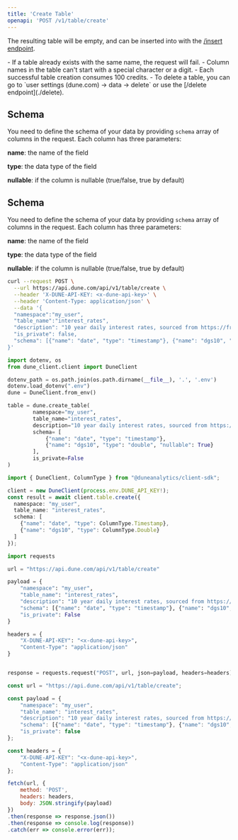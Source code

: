 ```yaml
---
title: 'Create Table'
openapi: 'POST /v1/table/create'
---
```


The resulting table will be empty, and can be inserted into with the [/insert endpoint](./insert).

<Note>
- If a table already exists with the same name, the request will fail.
- Column names in the table can't start with a special character or a digit.
- Each successful table creation consumes 100 credits.
- To delete a table, you can go to `user settings (dune.com) -> data -> delete` or use the [/delete endpoint](./delete).
</Note>

## Schema
You need to define the schema of your data by providing `schema` array of columns in the request. Each column has three parameters: 

**name**: the name of the field

**type**: the data type of the field

**nullable**: if the column is nullable (true/false, true by default)

## Schema
You need to define the schema of your data by providing `schema` array of columns in the request. Each column has three parameters: 

**name**: the name of the field

**type**: the data type of the field

**nullable**: if the column is nullable (true/false, true by default)

<RequestExample>

```bash curl
curl --request POST \
  --url https://api.dune.com/api/v1/table/create \
  --header 'X-DUNE-API-KEY: <x-dune-api-key>' \
  --header 'Content-Type: application/json' \
  --data '{
  "namespace":"my_user",
  "table_name":"interest_rates",
  "description": "10 year daily interest rates, sourced from https://fred.stlouisfed.org/series/DGS10",
  "is_private": false,
  "schema": [{"name": "date", "type": "timestamp"}, {"name": "dgs10", "type": "double",  "nullable": true}]
}'
```

```python Python SDK
import dotenv, os
from dune_client.client import DuneClient

dotenv_path = os.path.join(os.path.dirname(__file__), '.', '.env')
dotenv.load_dotenv(".env")
dune = DuneClient.from_env()

table = dune.create_table(
        namespace="my_user",
        table_name="interest_rates",
        description="10 year daily interest rates, sourced from https://fred.stlouisfed.org/series/DGS10",
        schema= [
            {"name": "date", "type": "timestamp"},
            {"name": "dgs10", "type": "double", "nullable": True}
        ],
        is_private=False
)
```

```typescript TS SDK
import { DuneClient, ColumnType } from "@duneanalytics/client-sdk";

client = new DuneClient(process.env.DUNE_API_KEY!);
const result = await client.table.create({
  namespace: "my_user",
  table_name: "interest_rates",
  schema: [
    {"name": "date", "type": ColumnType.Timestamp},
    {"name": "dgs10", "type": ColumnType.Double}
  ]
});
```

```python Python
import requests

url = "https://api.dune.com/api/v1/table/create"

payload = {
    "namespace": "my_user",
    "table_name": "interest_rates",
    "description": "10 year daily interest rates, sourced from https://fred.stlouisfed.org/series/DGS10",
    "schema": [{"name": "date", "type": "timestamp"}, {"name": "dgs10", "type": "double", "nullable": True}],
    "is_private": False
}

headers = {
    "X-DUNE-API-KEY": "<x-dune-api-key>",
    "Content-Type": "application/json"
}


response = requests.request("POST", url, json=payload, headers=headers)
```

```javascript Javascript
const url = "https://api.dune.com/api/v1/table/create";

const payload = {
    "namespace": "my_user",
    "table_name": "interest_rates",
    "description": "10 year daily interest rates, sourced from https://fred.stlouisfed.org/series/DGS10",
    "schema": [{"name": "date", "type": "timestamp"}, {"name": "dgs10", "type": "double", "nullable": true}],
    "is_private": false
};

const headers = {
    "X-DUNE-API-KEY": "<x-dune-api-key>",
    "Content-Type": "application/json"
};

fetch(url, {
    method: 'POST',
    headers: headers,
    body: JSON.stringify(payload)
})
.then(response => response.json())
.then(response => console.log(response))
.catch(err => console.error(err));
```
</RequestExample>
